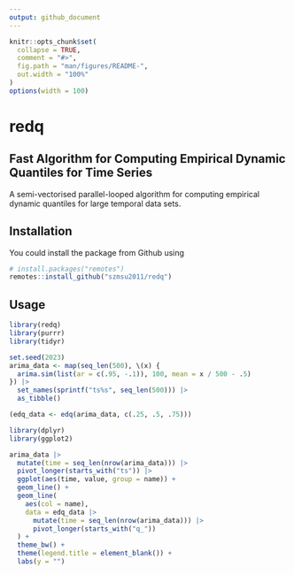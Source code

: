 ```yaml
---
output: github_document
---
```


<!-- README.md is generated from README.Rmd. Please edit that file -->

```r
knitr::opts_chunk$set(
  collapse = TRUE,
  comment = "#>",
  fig.path = "man/figures/README-",
  out.width = "100%"
)
options(width = 100)
```

# redq

## Fast Algorithm for Computing Empirical Dynamic Quantiles for Time Series

A semi-vectorised parallel-looped algorithm for computing empirical dynamic quantiles for large temporal data sets.

## Installation

You could install the package from Github using

```r
# install.packages("remotes")
remotes::install_github("szmsu2011/redq")
```

## Usage

```r
library(redq)
library(purrr)
library(tidyr)

set.seed(2023)
arima_data <- map(seq_len(500), \(x) {
  arima.sim(list(ar = c(.95, -.1)), 100, mean = x / 500 - .5)
}) |>
  set_names(sprintf("ts%s", seq_len(500))) |>
  as_tibble()

(edq_data <- edq(arima_data, c(.25, .5, .75)))
```

```r
library(dplyr)
library(ggplot2)

arima_data |>
  mutate(time = seq_len(nrow(arima_data))) |>
  pivot_longer(starts_with("ts")) |>
  ggplot(aes(time, value, group = name)) +
  geom_line() +
  geom_line(
    aes(col = name),
    data = edq_data |>
      mutate(time = seq_len(nrow(arima_data))) |>
      pivot_longer(starts_with("q_"))
  ) +
  theme_bw() +
  theme(legend.title = element_blank()) +
  labs(y = "")
```
